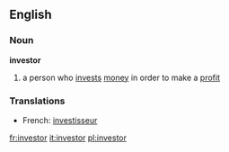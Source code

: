 ==English==
===Noun===
'''investor'''
# a person who [[invest]]s [[money]] in order to make a [[profit]]

===Translations===
*French: [[investisseur]]
[[fr:investor]]
[[it:investor]]
[[pl:investor]]